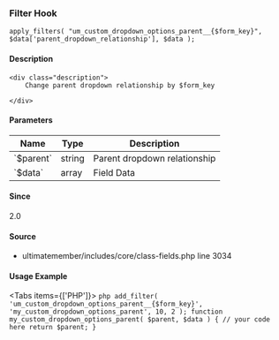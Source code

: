 
<UMBreadCrumb type="filter"/>

### Filter Hook    
    
```
apply_filters( "um_custom_dropdown_options_parent__{$form_key}", $data['parent_dropdown_relationship'], $data );
```

#### Description
    <div class="description">
        Change parent dropdown relationship by $form_key
 
    </div>

#### Parameters
            
<table className="table-auto mt-2 border dark:border-gray-500 p-5 text-sm text-left">
<thead>
<tr>
<th  className="px-3">Name</th>
<th  className="px-3">Type</th>
<th  className="px-3">Description</th>
</tr>
</thead>
<tbody>
               <tr >
               <td className="px-3 py-2">`$parent`</td>
               <td className="px-3 py-2">string</td>
               <td className="px-3 py-2 text-sm">Parent dropdown relationship</td>
               </tr>
               <tr >
               <td className="px-3 py-2">`$data`</td>
               <td className="px-3 py-2">array</td>
               <td className="px-3 py-2 text-sm">Field Data</td>
               </tr>
</tbody>
</table>

#### Since
<div class="description">
2.0
</div>

#### Source
  - <Link href="https://github.com/ultimatemember/ultimatemember/tree/2.5.0/includes/core/class-fields.php#L3034">ultimatemember/includes/core/class-fields.php</Link> <Link href="https://github.com/ultimatemember/ultimatemember/tree/2.5.0/includes/core/class-fields.php#L3034">line 3034</Link>



#### Usage Example

<Tabs items={['PHP']}>
    <Tab>
    ```php
    add_filter( 'um_custom_dropdown_options_parent__{$form_key}', 'my_custom_dropdown_options_parent', 10, 2 );
 function my_custom_dropdown_options_parent( $parent, $data ) {
     // your code here
     return $parent;
 }
    ```
    </Tab>
</Tabs>